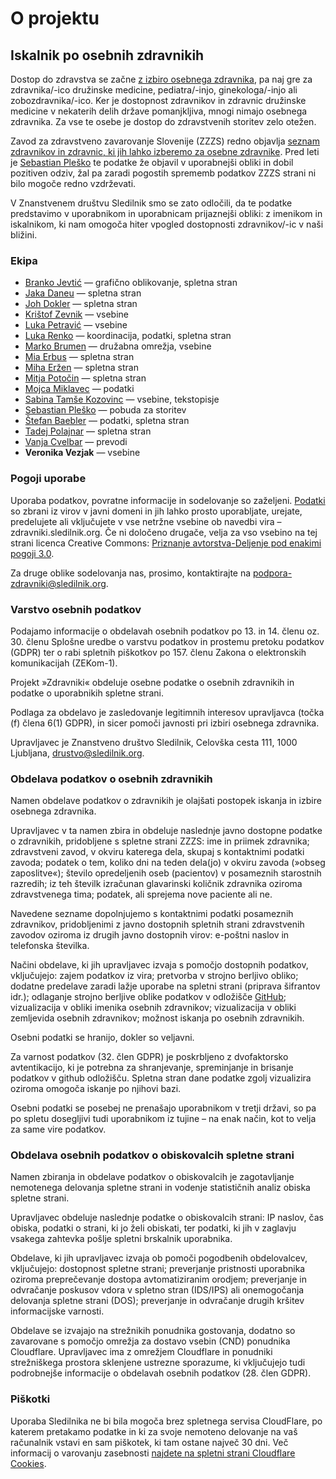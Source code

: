 
# O projektu

## Iskalnik po osebnih zdravnikih<HeadingAnchor headingText="Iskalnik po osebnih zdravnikih"/>

Dostop do zdravstva se začne [z izbiro osebnega zdravnika](https://e-uprava.gov.si/podrocja/sociala-zdravje-smrt/zdravje/sociala-osebni-zdravnik.html), pa naj gre za zdravnika/-ico družinske medicine, pediatra/-injo, ginekologa/-injo ali zobozdravnika/-ico. Ker je dostopnost zdravnikov in zdravnic družinske medicine v nekaterih delih države pomanjkljiva, mnogi nimajo osebnega zdravnika. Za vse te osebe je dostop do zdravstvenih storitev zelo otežen.

Zavod za zdravstveno zavarovanje Slovenije (ZZZS) redno objavlja [seznam zdravnikov in zdravnic, ki jih lahko izberemo za osebne zdravnike](https://zavarovanec.zzzs.si/wps/portal/portali/azos/ioz/ioz_izvajalci). Pred leti je [Sebastian Pleško](https://plesko.si/) te podatke že objavil v uporabnejši obliki in dobil pozitiven odziv, žal pa zaradi pogostih sprememb podatkov ZZZS strani ni bilo mogoče redno vzdrževati.

V Znanstvenem društvu Sledilnik smo se zato odločili, da te podatke predstavimo v uporabnikom in uporabnicam prijaznejši obliki: z imenikom in iskalnikom, ki nam omogoča hiter vpogled dostopnosti zdravnikov/-ic v naši bližini.

### Ekipa<HeadingAnchor headingText="Ekipa" />

- [Branko Jevtić](https://www.bananica.com) — grafično oblikovanje, spletna stran
- [Jaka Daneu](https://github.com/jalezi) — spletna stran
- [Joh Dokler](https://github.com/joahim) — spletna stran
- [Krištof Zevnik](https://www.zevnik.eu/blog-kristof-zevnik) — vsebine
- [Luka Petravić](https://www.linkedin.com/in/luka-petravić-77608423a/) — vsebine
- [Luka Renko](https://twitter.com/lukarenko) — koordinacija, podatki, spletna stran
- [Marko Brumen](https://twitter.com/multikultivator) — družabna omrežja, vsebine
- [Mia Erbus](https://github.com/miaerbus) — spletna stran
- [Miha Eržen](https://github.com/mihaerzen) — spletna stran
- [Mitja Potočin](https://github.com/mitjapotocin) — spletna stran
- [Mojca Miklavec](https://github.com/mojca) — podatki
- [Sabina Tamše Kozovinc](https://www.linkedin.com/in/sabina-tamse-copywriter/) — vsebine, tekstopisje
- [Sebastian Pleško](https://plesko.si/) — pobuda za storitev
- [Štefan Baebler](https://twitter.com/StefanBaebler) — podatki, spletna stran
- [Tadej Polajnar](https://github.com/TadejPolajnar) — spletna stran
- [Vanja Cvelbar](https://github.com/b100w11) — prevodi
- **Veronika Vezjak** — vsebine

### Pogoji uporabe<HeadingAnchor headingText="Pogoji uporabe" />

Uporaba podatkov, povratne informacije in sodelovanje so zaželjeni. [Podatki](https://github.com/sledilnik/zdravniki-data) so zbrani iz virov v javni domeni in jih lahko prosto uporabljate, urejate, predelujete ali vključujete v vse netržne vsebine ob navedbi vira – zdravniki.sledilnik.org. Če ni določeno drugače, velja za vso vsebino na tej strani licenca Creative Commons: [Priznanje avtorstva-Deljenje pod enakimi pogoji 3.0](https://creativecommons.org/licenses/by-sa/3.0/deed.sl).

Za druge oblike sodelovanja nas, prosimo, kontaktirajte na podpora-zdravniki@sledilnik.org.

### Varstvo osebnih podatkov<HeadingAnchor headingText="Varstvo osebnih podatkov" />

Podajamo informacije o obdelavah osebnih podatkov po 13. in 14. členu oz. 30. členu Splošne uredbe o varstvu podatkov in prostemu pretoku podatkov (GDPR) ter o rabi spletnih piškotkov po 157. členu Zakona o elektronskih komunikacijah (ZEKom-1).

Projekt »Zdravniki« obdeluje osebne podatke o osebnih zdravnikih in podatke o uporabnikih spletne strani.

Podlaga za obdelavo je zasledovanje legitimnih interesov upravljavca (točka (f) člena 6(1) GDPR), in sicer pomoči javnosti pri izbiri osebnega zdravnika.

Upravljavec je Znanstveno društvo Sledilnik, Celovška cesta 111, 1000 Ljubljana, drustvo@sledilnik.org.

### Obdelava podatkov o osebnih zdravnikih<HeadingAnchor headingText="Obdelava podatkov o osebnih zdravnikih" />

Namen obdelave podatkov o zdravnikih je olajšati postopek iskanja in izbire osebnega zdravnika.

Upravljavec v ta namen zbira in obdeluje naslednje javno dostopne podatke o zdravnikih, pridobljene s spletne strani ZZZS: ime in priimek zdravnika; zdravstveni zavod, v okviru katerega dela, skupaj s kontaktnimi podatki zavoda; podatek o tem, koliko dni na teden dela(jo) v okviru zavoda (»obseg zaposlitve«); število opredeljenih oseb (pacientov) v posameznih starostnih razredih; iz teh številk izračunan glavarinski količnik zdravnika oziroma zdravstvenega tima; podatek, ali sprejema nove paciente ali ne.

Navedene sezname dopolnjujemo s kontaktnimi podatki posameznih zdravnikov, pridobljenimi z javno dostopnih spletnih strani zdravstvenih zavodov oziroma iz drugih javno dostopnih virov: e-poštni naslov in telefonska številka.

Načini obdelave, ki jih upravljavec izvaja s pomočjo dostopnih podatkov, vključujejo:
zajem podatkov iz vira;
pretvorba v strojno berljivo obliko;
dodatne predelave zaradi lažje uporabe na spletni strani (priprava šifrantov idr.);
odlaganje strojno berljive oblike podatkov v odložišče [GitHub](https://github.com/sledilnik/zdravniki-data);
vizualizacija v obliki imenika osebnih zdravnikov;
vizualizacija v obliki zemljevida osebnih zdravnikov;
možnost iskanja po osebnih zdravnikih.

Osebni podatki se hranijo, dokler so veljavni.

Za varnost podatkov (32. člen GDPR) je poskrbljeno z dvofaktorsko avtentikacijo, ki je potrebna za shranjevanje, spreminjanje in brisanje podatkov v github odložišču. Spletna stran dane podatke zgolj vizualizira oziroma omogoča iskanje po njihovi bazi.

Osebni podatki se posebej ne prenašajo uporabnikom v tretji državi, so pa po spletu dosegljivi tudi uporabnikom iz tujine – na enak način, kot to velja za same vire podatkov.

### Obdelava osebnih podatkov o obiskovalcih spletne strani<HeadingAnchor headingText="Obdelava osebnih podatkov o obiskovalcih spletne strani" />

Namen zbiranja in obdelave podatkov o obiskovalcih je zagotavljanje nemotenega delovanja spletne strani in vodenje statističnih analiz obiska spletne strani.

Upravljavec obdeluje naslednje podatke o obiskovalcih strani: IP naslov, čas obiska, podatki o strani, ki jo želi obiskati, ter podatki, ki jih v zaglavju vsakega zahtevka pošlje spletni brskalnik uporabnika.

Obdelave, ki jih upravljavec izvaja ob pomoči pogodbenih obdelovalcev, vključujejo: dostopnost spletne strani; preverjanje pristnosti uporabnika oziroma preprečevanje dostopa avtomatiziranim orodjem; preverjanje in odvračanje poskusov vdora v spletno stran (IDS/IPS) ali onemogočanja delovanja spletne strani (DOS); preverjanje in odvračanje drugih kršitev informacijske varnosti.

Obdelave se izvajajo na strežnikih ponudnika gostovanja, dodatno so zavarovane s pomočjo omrežja za dostavo vsebin (CND) ponudnika Cloudflare. Upravljavec ima z omrežjem Cloudflare in ponudniki strežniškega prostora sklenjene ustrezne sporazume, ki vključujejo tudi podrobnejše informacije o obdelavah osebnih podatkov (28. člen GDPR).

### Piškotki<HeadingAnchor headingText="Piškotki" />

Uporaba Sledilnika ne bi bila mogoča brez spletnega servisa CloudFlare, po katerem pretakamo podatke in ki za svoje nemoteno delovanje na vaš računalnik vstavi en sam piškotek, ki tam ostane največ 30 dni. Več informacij o varovanju zasebnosti [najdete na spletni strani Cloudflare Cookies](https://developers.cloudflare.com/fundamentals/get-started/cloudflare-cookies).
